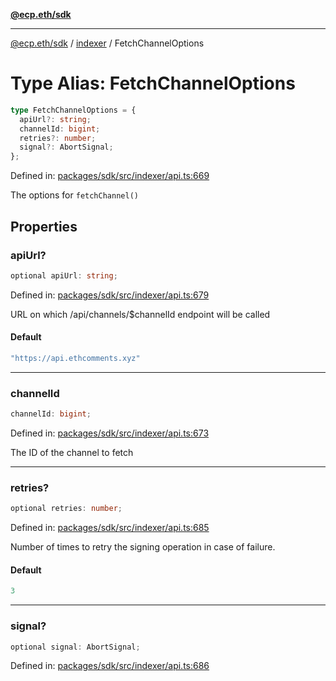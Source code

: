 [**@ecp.eth/sdk**](../../index.mdx)

***

[@ecp.eth/sdk](/sdk-reference/index.mdx) / [indexer](/sdk-reference/indexer/index.mdx) / FetchChannelOptions

# Type Alias: FetchChannelOptions

```ts
type FetchChannelOptions = {
  apiUrl?: string;
  channelId: bigint;
  retries?: number;
  signal?: AbortSignal;
};
```

Defined in: [packages/sdk/src/indexer/api.ts:669](https://github.com/ecp-eth/comments-monorepo/blob/main/packages/sdk/src/indexer/api.ts#L669)

The options for `fetchChannel()`

## Properties

### apiUrl?

```ts
optional apiUrl: string;
```

Defined in: [packages/sdk/src/indexer/api.ts:679](https://github.com/ecp-eth/comments-monorepo/blob/main/packages/sdk/src/indexer/api.ts#L679)

URL on which /api/channels/$channelId endpoint will be called

#### Default

```ts
"https://api.ethcomments.xyz"
```

***

### channelId

```ts
channelId: bigint;
```

Defined in: [packages/sdk/src/indexer/api.ts:673](https://github.com/ecp-eth/comments-monorepo/blob/main/packages/sdk/src/indexer/api.ts#L673)

The ID of the channel to fetch

***

### retries?

```ts
optional retries: number;
```

Defined in: [packages/sdk/src/indexer/api.ts:685](https://github.com/ecp-eth/comments-monorepo/blob/main/packages/sdk/src/indexer/api.ts#L685)

Number of times to retry the signing operation in case of failure.

#### Default

```ts
3
```

***

### signal?

```ts
optional signal: AbortSignal;
```

Defined in: [packages/sdk/src/indexer/api.ts:686](https://github.com/ecp-eth/comments-monorepo/blob/main/packages/sdk/src/indexer/api.ts#L686)
